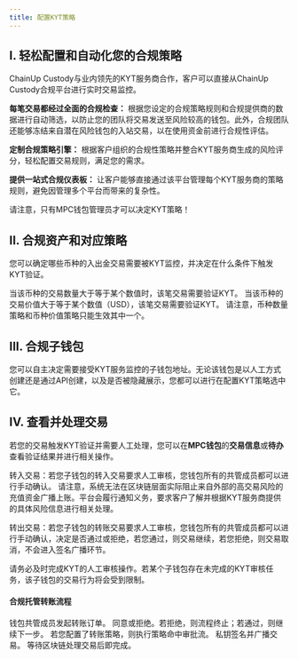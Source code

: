 ```yaml
---
title: 配置KYT策略
---
```



## I. 轻松配置和自动化您的合规策略

ChainUp Custody与业内领先的KYT服务商合作，客户可以直接从ChainUp Custody合规平台进行实时交易监控。

**每笔交易都经过全面的合规检查：** 根据您设定的合规策略规则和合规提供商的数据进行自动筛选，以防止您的团队将交易发送至风险较高的钱包。此外，合规团队还能够冻结来自潜在风险钱包的入站交易，以在使用资金前进行合规性评估。

**定制合规策略引擎：** 根据客户组织的合规性策略并整合KYT服务商生成的风险评分，轻松配置交易规则，满足您的需求。

**提供一站式合规仪表板：** 让客户能够直接通过该平台管理每个KYT服务商的策略规则，避免因管理多个平台而带来的复杂性。

<Warning>
请注意，只有MPC钱包管理员才可以决定KYT策略！
</Warning>


## II. 合规资产和对应策略
您可以确定哪些币种的入出金交易需要被KYT监控，并决定在什么条件下触发KYT验证。

<Accordion title="1.币种数量策略">
当该币种的交易数量大于等于某个数值时，该笔交易需要验证KYT。
</Accordion>
<Accordion title="2.币种价值策略">
当该币种的交易价值大于等于某个数值（USD），该笔交易需要验证KYT。
</Accordion>

<Warning>
请注意，币种数量策略和币种价值策略只能生效其中一个。
</Warning>



## III. 合规子钱包
您可以自主决定需要接受KYT服务监控的子钱包地址。无论该钱包是以人工方式创建还是通过API创建，以及是否被隐藏展示，您都可以进行在配置KYT策略选中它。

## IV.  查看并处理交易

若您的交易触发KYT验证并需要人工处理，您可以在**MPC钱包**的**交易信息**或**待办**查看验证结果并进行相关操作。

转入交易：若您子钱包的转入交易要求人工审核，您钱包所有的共管成员都可以进行手动确认。
<Warning>
请注意，系统无法在区块链层面实际阻止来自外部的高交易风险的充值资金广播上账。平台会履行通知义务，要求客户了解并根据KYT服务商提供的具体风险信息进行相关处理。
</Warning>

转出交易：若您子钱包的转账交易要求人工审核，您钱包所有的共管成员都可以进行手动确认，决定是否通过或拒绝，若您通过，则交易继续，若您拒绝，则交易取消，不会进入签名广播环节。

<Tip> 
请务必及时完成KYT的人工审核操作。若某个子钱包存在未完成的KYT审核任务，该子钱包的交易行为将会受到限制。
</Tip>

#### 合规托管转账流程
<Steps>
<Step title="发起转账">
    钱包共管成员发起转账订单。
</Step>
<Step title="KYT验证">
    同意或拒绝。若拒绝，则流程终止；若通过，则继续下一步。
</Step>
<Step title="交易审核">
    若您配置了转账策略，则执行策略命中审批流。
</Step>
<Step title="交易签名">
    私钥签名并广播交易。
</Step>
<Step title="交易完成">
    等待区块链处理交易后即完成。
</Step>
</Steps>